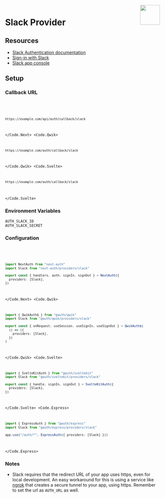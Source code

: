 
<img align="right" src="/img/providers/slack.svg" height="64" width="64" />

# Slack Provider

## Resources

- [Slack Authentication documentation](https://api.slack.com/authentication)
- [Sign-in with Slack](https://api.slack.com/docs/sign-in-with-slack)
- [Slack app console](https://api.slack.com/apps)

## Setup

### Callback URL

<Code>
  <Code.Next>

```bash
https://example.com/api/auth/callback/slack
```

  </Code.Next>
  <Code.Qwik>

```bash
https://example.com/auth/callback/slack
```

  </Code.Qwik>
  <Code.Svelte>

```bash
https://example.com/auth/callback/slack
```

  </Code.Svelte>
</Code>

### Environment Variables

```
AUTH_SLACK_ID
AUTH_SLACK_SECRET
```

### Configuration

<Code>
  <Code.Next>

```ts filename="/auth.ts"
import NextAuth from "next-auth"
import Slack from "next-auth/providers/slack"

export const { handlers, auth, signIn, signOut } = NextAuth({
  providers: [Slack],
})
```

  </Code.Next>
  <Code.Qwik>
  
```ts filename="/src/routes/plugin@auth.ts"
import { QwikAuth$ } from "@auth/qwik"
import Slack from "@auth/qwik/providers/slack"

export const { onRequest, useSession, useSignIn, useSignOut } = QwikAuth$(
  () => ({
    providers: [Slack],
  })
)
```

  </Code.Qwik>
  <Code.Svelte>

```ts filename="/src/auth.ts"
import { SvelteKitAuth } from "@auth/sveltekit"
import Slack from "@auth/sveltekit/providers/slack"

export const { handle, signIn, signOut } = SvelteKitAuth({
  providers: [Slack],
})
```

  </Code.Svelte>
  <Code.Express>

```ts filename="/src/app.ts"
import { ExpressAuth } from "@auth/express"
import Slack from "@auth/express/providers/slack"

app.use("/auth/*", ExpressAuth({ providers: [Slack] }))
```

  </Code.Express>
</Code>

### Notes

- Slack requires that the redirect URL of your app uses https, even for local development. An easy workaround for this is using a service like [ngrok](https://ngrok.com/) that creates a secure tunnel to your app, using https. Remember to set the url as `AUTH_URL` as well.
